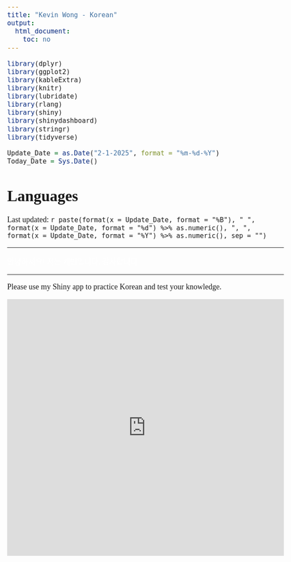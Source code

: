 ```yaml
---
title: "Kevin Wong - Korean"
output:
  html_document:
    toc: no
---
```


```r
library(dplyr)
library(ggplot2)
library(kableExtra)
library(knitr)
library(lubridate)
library(rlang)
library(shiny)
library(shinydashboard)
library(stringr)
library(tidyverse)
```

```r
Update_Date = as.Date("2-1-2025", format = "%m-%d-%Y")
Today_Date = Sys.Date()
```

<style type="text/css">

body .main-container {
  width: 1080px !important;
	max-width: 1080px !important;
}

.r33m_vid {
   font-family: Tahoma;
   color: black;
}

body, p {
   font-family: "Times New Roman";
   font-size: 18px;
}

.korean {
  font-family: "Lucida Grande";
  font-size: 18px;
  color: white;
}

</style>


<h1>Languages</h1>

<p class="last-updated">
Last updated: `r paste(format(x = Update_Date, format = "%B"), " ", format(x = Update_Date, format = "%d") %>% as.numeric(), ", ", format(x = Update_Date, format = "%Y") %>% as.numeric(), sep = "")`
</p>

***

<p class="korean">
안녕하세요! 저는 케빈입니다. 감사합니다.
</p>

***

<p class="last-updated">
Please use my Shiny app to practice Korean and test your knowledge.
</p>

<iframe height="600" width="100%" frameborder="yes" src="https://kevinjameswong.shinyapps.io/korean/">
</iframe>








